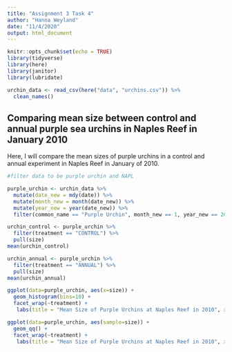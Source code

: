 ```yaml
---
title: "Assignment 3 Task 4"
author: "Hanna Weyland"
date: "11/4/2020"
output: html_document
---
```


```r
knitr::opts_chunk$set(echo = TRUE)
library(tidyverse)
library(here)
library(janitor)
library(lubridate)
```

```r
urchin_data <- read_csv(here("data", "urchins.csv")) %>% 
  clean_names()
```

## Comparing mean size between control and annual purple sea urchins in Naples Reef in January 2010
Here, I will compare the mean sizes of purple urchins in a control and annual experiment in Naples Reef in January of 2010. 

```r
#filter data to be purple urchin and NAPL

purple_urchin <- urchin_data %>% 
  mutate(date_new = mdy(date)) %>% 
  mutate(month_new = month(date_new)) %>% 
  mutate(year_new = year(date_new)) %>% 
  filter(common_name == "Purple Urchin", month_new == 1, year_new == 2010)
```

```r
urchin_control <- purple_urchin %>% 
  filter(treatment == "CONTROL") %>% 
  pull(size)
mean(urchin_control)

urchin_annual <- purple_urchin %>% 
  filter(treatment == "ANNUAL") %>% 
  pull(size)
mean(urchin_annual)
```

```r
ggplot(data=purple_urchin, aes(x=size)) + 
  geom_histogram(bins=10) + 
  facet_wrap(~treatment) +
   labs(title = "Mean Size of Purple Urchins at Naples Reef in 2010", x= "Mean Size", y="Number of Purple Urchins")
```

```r
ggplot(data=purple_urchin, aes(sample=size)) + 
  geom_qq() + 
  facet_wrap(~treatment) +
   labs(title = "Mean Size of Purple Urchins at Naples Reef in 2010", x= "Mean Size", y="Number of Purple Urchins")
```













